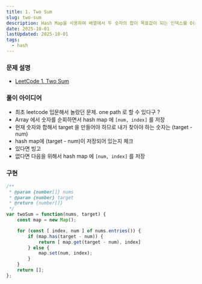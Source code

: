 ```yaml
---
title: 1. Two Sum 
slug: two-sum
description: Hash Map을 사용하여 배열에서 두 숫자의 합이 목표값이 되는 인덱스를 O(n) 시간에 찾기
date: 2025-10-01
lastUpdated: 2025-10-01
tags:
  - hash
---
```


### 문제 설명
- [LeetCode 1. Two Sum](https://leetcode.com/problems/two-sum/)

### 풀이 아이디어
- 최초 leetcode 입문해서 놀랐던 문제. one path 로 할 수 있다구 ?
- Array 에서 숫자를 순회하면서 hash map 에 `[num, index]` 를 저장
- 현재 숫자와 합해서 target 을 만들어야 하므로 내가 찾아야 하는 숫자는 (target - num)
- hash map에 (target - num)이 저장되어 있는지 체크 
- 있다면 빙고
- 없다면 다음을 위해서 hash map 에 `[num, index]` 를 저장

### 구현
```typescript
/**
 * @param {number[]} nums
 * @param {number} target
 * @return {number[]}
 */
var twoSum = function(nums, target) {
    const map = new Map();

    for (const [ index, num ] of nums.entries()) {
        if (map.has(target - num)) {
            return [ map.get(target - num), index]
        } else {
            map.set(num, index);
        }
    }
    return [];
};
```
